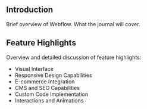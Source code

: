 ## Introduction
Brief overview of Webflow. What the journal will cover.

## Feature Highlights
Overview and detailed discussion of feature highlights:
- Visual Interface
- Responsive Design Capabilities
- E-commerce Integration
- CMS and SEO Capabilities
- Custom Code Implementation
- Interactions and Animations
